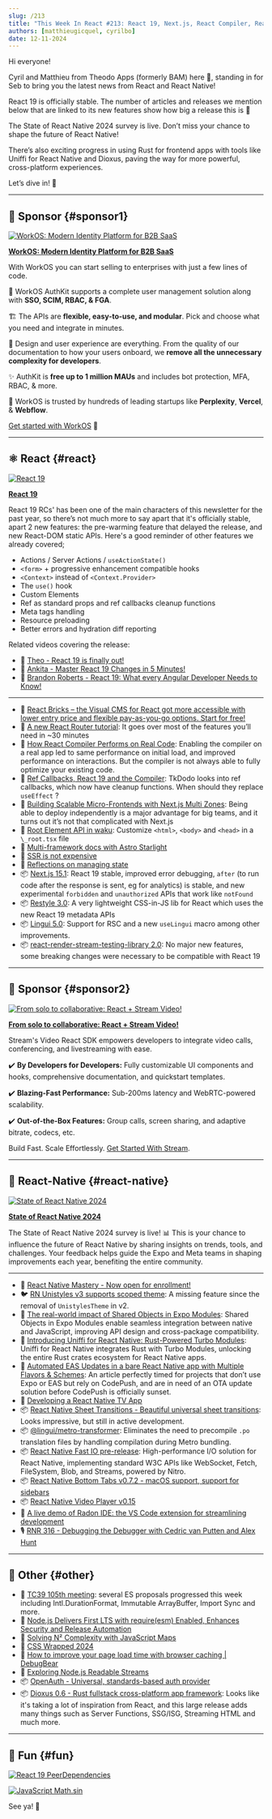 ```yaml
---
slug: /213
title: "This Week In React #213: React 19, Next.js, React Compiler, React Router, Restyle, Lingui, State of RN, Uniffi, Shared Objects, Fast IO, Sheet Transitions, Radon, TC39, OpenAuth, Dioxus..."
authors: [matthieugicquel, cyrilbo]
date: 12-11-2024
---
```


Hi everyone!

Cyril and Matthieu from Theodo Apps (formerly BAM) here 👋, standing in for Seb to bring you the latest news from React and React Native!

React 19 is officially stable. The number of articles and releases we mention below that are linked to its new features show how big a release this is 🙂

The State of React Native 2024 survey is live. Don’t miss your chance to shape the future of React Native!

There’s also exciting progress in using Rust for frontend apps with tools like Uniffi for React Native and Dioxus, paving the way for more powerful, cross-platform experiences.

Let’s dive in! 🚀

<!-- truncate -->


<Support />

---

## 💸 Sponsor {#sponsor1}

[![WorkOS: Modern Identity Platform for B2B SaaS](/emails/issues/195/workOS.jpg)](https://workos.com/?utm_source=thisweekinreact&utm_medium=newsletter&utm_campaign=q32024)

**[WorkOS: Modern Identity Platform for B2B SaaS](https://workos.com/?utm_source=thisweekinreact&utm_medium=newsletter&utm_campaign=q32024)**

With WorkOS you can start selling to enterprises with just a few lines of code.

🔐 WorkOS AuthKit supports a complete user management solution along with **SSO, SCIM, RBAC, & FGA**.

🏗️ The APIs are **flexible, easy-to-use, and modular**. Pick and choose what you need and integrate in minutes.

🎨 Design and user experience are everything. From the quality of our documentation to how your users onboard, we **remove all the unnecessary complexity for developers**.

✨ AuthKit is **free up to 1 million MAUs** and includes bot protection, MFA, RBAC, & more.

🤝 WorkOS is trusted by hundreds of leading startups like **Perplexity**, **Vercel**, & **Webflow**.

[Get started with WorkOS](https://workos.com/?utm_source=thisweekinreact&utm_medium=newsletter&utm_campaign=q32024) 🚀

---

## ⚛️ React {#react}

[![React 19](/emails/issues/213/react.jpg)](https://react.dev/blog/2024/12/05/react-19)

**[React 19](https://react.dev/blog/2024/12/05/react-19)**

React 19 RCs' has been one of the main characters of this newsletter for the past year, so there’s not much more to say apart that it's officially stable, apart 2 new features: the pre-warming feature that delayed the release, and new React-DOM static APIs. Here's a good reminder of other features we already covered;

- Actions / Server Actions / `useActionState()`
- `<form>` \+ progressive enhancement compatible hooks
- `<Context>` instead of `<Context.Provider>`
- The `use()` hook
- Custom Elements
- Ref as standard props and ref callbacks cleanup functions
- Meta tags handling
- Resource preloading
- Better errors and hydration diff reporting

Related videos covering the release:

- 🎥 [Theo - React 19 is finally out!](https://www.youtube.com/watch?v=6aQgiJHReCI)
- 🎥 [Ankita - Master React 19 Changes in 5 Minutes!](https://www.youtube.com/watch?v=ZcuOV60_z6s)
- 🎥 [Brandon Roberts - React 19: What every Angular Developer Needs to Know!](https://www.youtube.com/watch?v=0aHHGdxAmF4)

---

- 💸 [React Bricks – the Visual CMS for React got more accessible with lower entry price and flexible pay-as-you-go options. Start for free!](https://www.reactbricks.com/?utm_source=twir&utm_campaign=ql24)
- 📖 [A new React Router tutorial](https://reactrouter.com/tutorials/address-book): It goes over most of the features you’ll need in \~30 minutes
- 📜 [How React Compiler Performs on Real Code](https://www.developerway.com/posts/how-react-compiler-performs-on-real-code): Enabling the compiler on a real app led to same performance on initial load, and improved performance on interactions. But the compiler is not always able to fully optimize your existing code.
- 📜 [Ref Callbacks, React 19 and the Compiler](https://tkdodo.eu/blog/ref-callbacks-react-19-and-the-compiler): TkDodo looks into ref callbacks, which now have cleanup functions. When should they replace `useEffect` ?
- 📜 [Building Scalable Micro-Frontends with Next.js Multi Zones](https://techhub.iodigital.com/articles/building-scalable-micro-frontends-with-next-js-multi-zones): Being able to deploy independently is a major advantage for big teams, and it turns out it’s not that complicated with Next.js
- 📜 [Root Element API in waku](https://waku.gg/blog/root-element-api): Customize `<html>`, `<body>` and `<head>` in a `\_root.tsx` file
- 📜 [Multi-framework docs with Astro Starlight](https://blog.arcjet.com/multi-framework-docs-with-astro-starlight/)
- 📜 [SSR is not expensive](https://t3.gg/blog/post/ssr-is-not-expensive)
- 📜 [Reflections on managing state](https://www.frontendundefined.com/posts/monthly/react-state-management-reflections/)
- 📦 [Next.js 15.1](https://nextjs.org/blog/next-15-1): React 19 stable, improved error debugging, `after` (to run code after the response is sent, eg for analytics) is stable, and new experimental `forbidden` and `unauthorized` APIs that work like `notFound`
- 📦 [Restyle 3.0](https://www.restyle.dev/): A very lightweight CSS-in-JS lib for React which uses the new React 19 metadata APIs
- 📦 [Lingui 5.0](https://lingui.dev/blog/2024/11/28/announcing-lingui-5.0): Support for RSC and a new `useLingui` macro among other improvements.
- 📦 [react-render-stream-testing-library 2.0](https://github.com/testing-library/react-render-stream-testing-library/releases/tag/v2.0.0): No major new features, some breaking changes were necessary to be compatible with React 19

<SubscribeFormEmbed placement="middle" />

---

## 💸 Sponsor {#sponsor2}

[![From solo to collaborative: React + Stream Video!](/emails/issues/213/stream.jpg)](https://getstream.io/video/sdk/react/tutorial/video-calling/?utm_source=newsletter&utm_medium=referral&utm_content=&utm_campaign=thisweekinreact)

**[From solo to collaborative: React + Stream Video!](https://getstream.io/video/sdk/react/tutorial/video-calling/?utm_source=newsletter&utm_medium=referral&utm_content=&utm_campaign=thisweekinreact)**

Stream's Video React SDK empowers developers to integrate video calls, conferencing, and livestreaming with ease.

✔️ **By Developers for Developers:** Fully customizable UI components and hooks, comprehensive documentation, and quickstart templates.

✔️ **Blazing-Fast Performance:** Sub-200ms latency and WebRTC-powered scalability.

✔️ **Out-of-the-Box Features:** Group calls, screen sharing, and adaptive bitrate, codecs, etc.

Build Fast. Scale Effortlessly. [Get Started With Stream](https://getstream.io/try-for-free/?utm_source=newsletter&utm_medium=referral&utm_content=&utm_campaign=thisweekinreact).

---

## 📱 React-Native {#react-native}

[![State of React Native 2024](/emails/issues/213/state_of_rn.jpg)](https://stateofreactnative.com/)

**[State of React Native 2024](https://stateofreactnative.com/)**

The State of React Native 2024 survey is live\! 📊 This is your chance to influence the future of React Native by sharing insights on trends, tools, and challenges. Your feedback helps guide the Expo and Meta teams in shaping improvements each year, benefiting the entire community.

---

- 💸 [React Native Mastery - Now open for enrollment!](https://notjust.dev/react-native-mastery?utm_source=twir&utm_medium=email)
- 🐦 [RN Unistyles v3 supports scoped theme](https://x.com/jpudysz/status/1865460854717632737): A missing feature since the removal of `UnistylesTheme` in v2.
- 📜 [The real-world impact of Shared Objects in Expo Modules](https://expo.dev/blog/the-real-world-impact-of-shared-objects): Shared Objects in Expo Modules enable seamless integration between native and JavaScript, improving API design and cross-package compatibility.
- 📜 [Introducing Uniffi for React Native: Rust-Powered Turbo Modules](https://hacks.mozilla.org/2024/12/introducing-uniffi-for-react-native-rust-powered-turbo-modules/): Uniffi for React Native integrates Rust with Turbo Modules, unlocking the entire Rust crates ecosystem for React Native apps.
- 📜 [Automated EAS Updates in a bare React Native app with Multiple Flavors & Schemes](https://shift.infinite.red/automated-eas-updates-in-a-bare-react-native-app-with-multiple-flavors-schemes-dcdf17963079): An article perfectly timed for projects that don’t use Expo or EAS but rely on CodePush, and are in need of an OTA update solution before CodePush is officially sunset.
- 📜 [Developing a React Native TV App](https://www.callstack.com/blog/developing-a-react-native-tv-app)
- 📦 [React Native Sheet Transitions - Beautiful universal sheet transitions](https://github.com/saulamsal/react-native-sheet-transitions): Looks impressive, but still in active development.
- 📦 [@lingui/metro-transformer](https://lingui.dev/blog/2024/11/20/metro-transformer): Eliminates the need to precompile `.po` translation files by handling compilation during Metro bundling.
- 📦 [React Native Fast IO pre-release](https://github.com/callstackincubator/react-native-fast-io): High-performance I/O solution for React Native, implementing standard W3C APIs like WebSocket, Fetch, FileSystem, Blob, and Streams, powered by Nitro.
- 📦 [React Native Bottom Tabs v0.7.2 - macOS support, support for sidebars](https://github.com/okwasniewski/react-native-bottom-tabs/releases/tag/react-native-bottom-tabs%400.7.2)
- 📦 [React Native Video Player v0.15](https://github.com/TheWidlarzGroup/react-native-video-player/releases/tag/v0.15.0)
- 🎥 [A live demo of Radon IDE: the VS Code extension for streamlining development](https://www.youtube.com/watch?v=UeYmRKWhwFI)
- 🎙️ [RNR 316 - Debugging the Debugger with Cedric van Putten and Alex Hunt](https://reactnativeradio.com/episodes/rnr-316-debugging-the-debugger-with-cedric-van-putten-and-alex-hunt)

---

## 🔀 Other {#other}

- 📜 [TC39 105th meeting](https://dev.to/hemanth/updates-from-the-105th-tc39-meeting-3gkh): several ES proposals progressed this week including Intl.DurationFormat, Immutable ArrayBuffer, Import Sync and more.
- 📜 [Node.js Delivers First LTS with require(esm) Enabled, Enhances Security and Release Automation](https://socket.dev/blog/node-js-delivers-first-lts-with-require-esm-enabled)
- 📜 [Solving N² Complexity with JavaScript Maps](https://davidbonan.io/blog/solving-n2-complexity-with-javascript-maps)
- 📜 [CSS Wrapped 2024](https://chrome.dev/css-wrapped-2024/)
- 📜 [How to improve your page load time with browser caching | DebugBear](https://www.debugbear.com/blog/browser-caching)
- 📜 [Exploring Node.js Readable Streams](https://pavel-romanov.com/exploring-the-core-concepts-of-nodejs-readable-streams)
- 📦 [OpenAuth - Universal, standards-based auth provider](https://openauth.js.org/)
- 📦 [Dioxus 0.6 - Rust fullstack cross-platform app framework](https://dioxuslabs.com/blog/release-060): Looks like it's taking a lot of inspiration from React, and this large release adds many things such as Server Functions, SSG/ISG, Streaming HTML and much more.

---

## 🤭 Fun {#fun}

[![React 19 PeerDependencies](/emails/issues/213/react_19_meme.jpg)](https://bsky.app/profile/did:plc:hxmev3uady7j4litwnr5fzbg/post/3laz2eyx77k2l)

[![JavaScript Math.sin](/emails/issues/213/math_sin.jpg)](https://x.com/davesnx/status/1863991593432391711)

See ya! 👋
